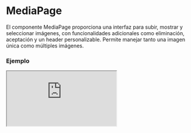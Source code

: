 # MediaPage

El componente MediaPage proporciona una interfaz para subir, mostrar y seleccionar imágenes, con funcionalidades adicionales como eliminación, aceptación y un header personalizable. Permite manejar tanto una imagen única como múltiples imágenes.


### Ejemplo

<Iframe
  minHeightIframe="30dvh"
  src="https://fenextjs-component-storybook.vercel.app/iframe.html?args=&id=media-page--index&viewMode=story"
/>

### Importacion

Para importar el componente MediaPage, se puede hacer desde fenextjs

```tsx copy
import { MediaPage } from "fenextjs";
```

### Parametros

| Parametro   | Tipo                                                         | Requerido | Default   | Descripcion                                                                         |
| ----------- | ------------------------------------------------------------ | --------- | --------- | ----------------------------------------------------------------------------------- |
| className   | string                                                       | no        | ''        | Clase CSS para personalizar el contenedor del componente MediaPage.                 |
| multiple    | boolean                                                      | no        | false     | Determina si se pueden seleccionar o subir múltiples imágenes a la vez.             |
| onChange    | (data: ImgDataProps[] \| ImgDataProps \| undefined) =\> void | no        | undefined | Función que se ejecuta cuando hay cambios en las imágenes seleccionadas o cargadas. |
| onUploadImg | (data: ImgDataProps) =\> void                                | no        | undefined | Función que se ejecuta cuando se sube una imagen.                                   |
| onDeleteImg | (data: ImgDataProps) =\> void                                | no        | undefined | Función que se ejecuta cuando se elimina una imagen.                                |
| onAcepte    | (data: ImgDataProps[] \| ImgDataProps) =\> void              | no        | undefined | Función que se ejecuta cuando se acepta la selección de imágenes.                   |
| HeaderPage  | ReactNode                                                    | no        |

\<Title tag="h3"\>Media\</Title\>
\<Text\>Upload or Select Imagen.\</Text\> | Contenido del encabezado de la página de medios, se puede personalizar. |
| defaultValue | ImgDataProps[] \| ImgDataProps | no | undefined | Valor por defecto del componente, que puede ser una o varias imágenes. |
| images | ImgDataProps[] | no | [] | Imágenes a mostrar en el componente MediaPage. |
| loaderImages | boolean | no | false | Muestra un cargador mientras las imágenes están siendo cargadas. |
| disabledSelectImg | boolean | no | false | Deshabilita la opción de seleccionar imágenes. |
| InputUploadProps | Omit\<InputUploadProps, 'onChange' \| 'defaultValue' \| 'onChangeProgress' \| 'onUploadFile' \| 'clearAfterUpload'\> | no | \{
accept: ["png", "jpg", "jpeg", "webp"],
title: "Upload Imagen",
text: "Click for select or upload Imagen.",
\} | Propiedades para personalizar el componente InputUpload utilizado dentro de MediaPage. |
| ButtonAcceptProps | Omit\<ButtonProps, 'onClick'\> | no | \{ children: 'Acepte' \} | Propiedades del botón de aceptación. |
| ButtonCancelProps | Omit\<ButtonProps, 'onClick'\> | no | \{ children: 'Cancel' \} | Propiedades del botón de cancelación. |
| isPage | boolean | no | true | Determina si el componente se comporta como una página completa de medios o como un componente en línea. |
| extraContentImgs | ReactNode | no | undefined | Contenido adicional que se puede agregar junto a las imágenes en MediaPage. |
| onRenderImg | (data: ImgDataProps) =\> ReactNode | no | undefined | Función que permite renderizar imágenes personalizadas dentro de la galería. |

### Storybook

Para ver el storybook del componente lo puede hacer con este [link](https://fenextjs-component-storybook.vercel.app/?path=/story/media-page--index)

### Usos

- MediaPage básico

```tsx copy
<MediaPage />
```

- MediaPage con imágenes predeterminadas

```tsx copy
<MediaPage defaultValue={defaultImages} />
```

- MediaPage con múltiples imágenes

```tsx copy
<MediaPage multiple={true} />
```
